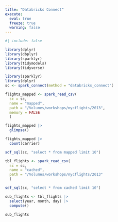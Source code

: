 ```yaml
---
title: "Databricks Connect"
execute: 
  eval: true
  freeze: true
  warning: false
---
```


```r
#| include: false

library(dplyr)
library(dbplyr)
library(sparklyr)
library(tidymodels)
library(tidyverse)
```


```r
library(sparklyr)
library(dplyr)
sc <- spark_connect(method = "databricks_connect")
```

```r
flights_mapped <- spark_read_csv(
  sc = sc,
  name = "mapped",
  path = "/Volumes/workshops/nycflights/2013",
  memory = FALSE
  )
```

```r
flights_mapped |> 
  glimpse()
```
```r
flights_mapped |> 
  count(carrier)
```

```r
sdf_sql(sc, "select * from mapped limit 10")
```

```r
tbl_flights <- spark_read_csv(
  sc = sc, 
  name = "cached", 
  path = "/Volumes/workshops/nycflights/2013"
  )
```

```r
sdf_sql(sc, "select * from cached limit 10")
```

```r
sub_flights <- tbl_flights |> 
  select(year, month, day) |> 
  compute()
```

```r
sub_flights
```





